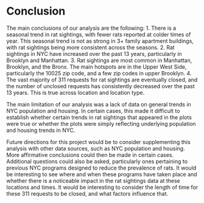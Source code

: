 # Conclusion
The main conclusions of our analysis are the following:
1. There is a seasonal trend in rat sightings, with fewer rats reported at colder times of year. This seasonal trend is not as strong in 3+ family apartment buildings, with rat sightings being more consistent across the seasons. 
2. Rat sightings in NYC have increased over the past 13 years, particularly in Brooklyn and Manhattan.
3. Rat sightings are most common in Manhattan, Brooklyn, and the Bronx. The main hotspots are in the Upper West Side, particularly the 10025 zip code, and a few zip codes in upper Brooklyn. 
4. The vast majority of 311 requests for rat sightings are eventually closed, and the number of unclosed requests has consistently decreased over the past 13 years. This is true across location and location type. 

The main limitation of our analysis was a lack of data on general trends in NYC population and housing. In certain cases, this made it difficult to establish whether certain trends in rat sightings that appeared in the plots were true or whether the plots were simply reflecting underlying population and housing trends in NYC.

Future directions for this project would be to consider supplementing this analysis with other data sources, such as NYC population and housing. More affirmative conclusions could then be made in certain cases. Additional questions could also be asked, particularly ones pertaining to previous NYC programs designed to reduce the prevalence of rats. It would be interesting to see where and when these programs have taken place and whether there is a noticeable impact in the rat sightings data at these locations and times. It would be interesting to consider the length of time for these 311 requests to be closed, and what factors influence that.
